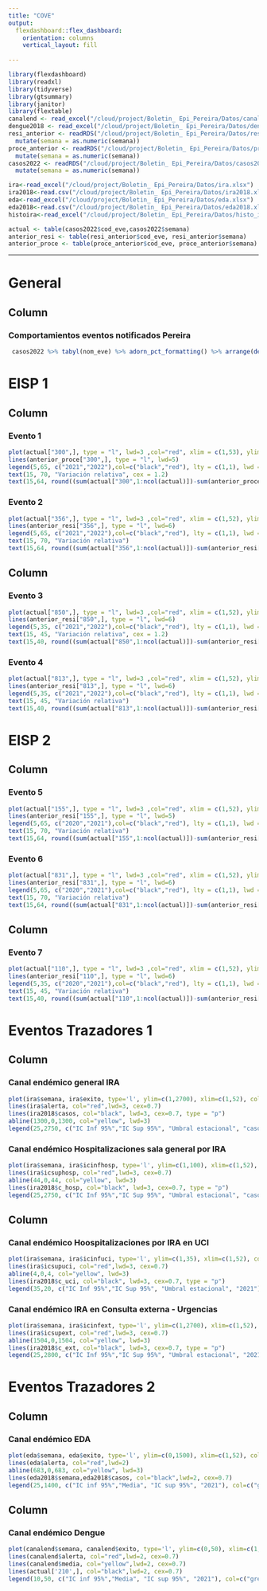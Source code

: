 ```yaml
---
title: "COVE"
output: 
  flexdashboard::flex_dashboard:
    orientation: columns
    vertical_layout: fill
    
---
```


```r
library(flexdashboard)
library(readxl)
library(tidyverse)
library(gtsummary)
library(janitor)
library(flextable)
canalend <- read_excel("/cloud/project/Boletin_ Epi_Pereira/Datos/canalend.xlsx")
dengue2018 <- read_excel("/cloud/project/Boletin_ Epi_Pereira/Datos/dengue2018.xlsx")
resi_anterior <- readRDS("/cloud/project/Boletin_ Epi_Pereira/Datos/residencia.rds") %>% 
  mutate(semana = as.numeric(semana))
proce_anterior <- readRDS("/cloud/project/Boletin_ Epi_Pereira/Datos/procedencia.rds") %>% 
  mutate(semana = as.numeric(semana))
casos2022 <- readRDS("/cloud/project/Boletin_ Epi_Pereira/Datos/casos2022.rds") %>% 
  mutate(semana = as.numeric(semana))

ira<-read_excel("/cloud/project/Boletin_ Epi_Pereira/Datos/ira.xlsx")
ira2018<-read.csv("/cloud/project/Boletin_ Epi_Pereira/Datos/ira2018.xls")
eda<-read_excel("/cloud/project/Boletin_ Epi_Pereira/Datos/eda.xlsx")
eda2018<-read.csv("/cloud/project/Boletin_ Epi_Pereira/Datos/eda2018.xls")
histoira<-read_excel("/cloud/project/Boletin_ Epi_Pereira/Datos/histo_ira.xlsx")
```

```r
actual <- table(casos2022$cod_eve,casos2022$semana)
anterior_resi <- table(resi_anterior$cod_eve, resi_anterior$semana)
anterior_proce <- table(proce_anterior$cod_eve, proce_anterior$semana)
```

---

# General 
Column 
-----------------------------------------------------------------

### **Comportamientos eventos notificados Pereira**

```r
 casos2022 %>% tabyl(nom_eve) %>% adorn_pct_formatting() %>% arrange(desc(n)) %>% filter() %>%  flextable::flextable()
```



# EISP 1

Column 
-----------------------------------------------------------------

### **Evento 1**

```r
plot(actual["300",], type = "l", lwd=3 ,col="red", xlim = c(1,53), ylim = c(0,70), xlab = "Semana", ylab = "Casos", main = "Agresiones probablemente rabicas", cex=0.7)
lines(anterior_proce["300",], type = "l", lwd=5)
legend(5,65, c("2021","2022"),col=c("black","red"), lty = c(1,1), lwd = c(2,2), bty="n", cex=1)
text(15, 70, "Variación relativa", cex = 1.2)
text(15,64, round((sum(actual["300",1:ncol(actual)])-sum(anterior_proce["300",1:ncol(actual)]))/ sum(anterior_proce["300",1:ncol(actual)])*100, digits=1), col = "red")
```

### **Evento 2**

```r
plot(actual["356",], type = "l", lwd=3 ,col="red", xlim = c(1,52), ylim = c(0,70), xlab = "Semana", ylab = "Casos", main = "Intento suicida")
lines(anterior_resi["356",], type = "l", lwd=6)
legend(5,65, c("2021","2022"),col=c("black","red"), lty = c(1,1), lwd = c(2,2), bty="n", cex=1)
text(15, 70, "Variación relativa")
text(15,64, round((sum(actual["356",1:ncol(actual)])-sum(anterior_resi["356",1:ncol(actual)]))/ sum(anterior_resi["356",1:ncol(actual)])*100, digits=1), col = "red")
```

Column
---------------------------------------------------------------
### **Evento 3**

```r
plot(actual["850",], type = "l", lwd=3 ,col="red", xlim = c(1,52), ylim = c(0,50), xlab = "Semana", ylab = "Casos", main="VIH/SIDA")
lines(anterior_resi["850",], type = "l", lwd=6)
legend(5,35, c("2021","2022"),col=c("black","red"), lty = c(1,1), lwd = c(2,2), bty="n", cex=1)
text(15, 45, "Variación relativa", cex = 1.2)
text(15,40, round((sum(actual["850",1:ncol(actual)])-sum(anterior_resi["850",1:ncol(actual)]))/ sum(anterior_resi["850",1:ncol(actual)])*100, digits=1), col = "red", cex = 1.2)
```

### **Evento 4**

```r
plot(actual["813",], type = "l", lwd=3 ,col="red", xlim = c(1,52), ylim = c(0,50), xlab = "Semana", ylab = "Casos", main = "Tuberculosis")
lines(anterior_resi["813",], type = "l", lwd=6)
legend(5,35, c("2021","2022"),col=c("black","red"), lty = c(1,1), lwd = c(2,2), bty="n", cex=1)
text(15, 45, "Variación relativa")
text(15,40, round((sum(actual["813",1:ncol(actual)])-sum(anterior_resi["813",1:ncol(actual)]))/ sum(anterior_resi["813",1:ncol(actual)])*100, digits=1), col = "red")
```

# EISP 2

Column 
-----------------------------------------------------------------
### **Evento 5**

```r
plot(actual["155",], type = "l", lwd=3 ,col="red", xlim = c(1,52), ylim = c(0,70), xlab = "Semana", ylab = "Casos", main = "Cancer de mama y cuello uterino")
lines(anterior_resi["155",], type = "l", lwd=5)
legend(5,65, c("2020","2021"),col=c("black","red"), lty = c(1,1), lwd = c(2,2), bty="n", cex=1)
text(15, 70, "Variación relativa")
text(15,64, round((sum(actual["155",1:ncol(actual)])-sum(anterior_resi["155",1:ncol(actual)]))/sum(anterior_resi["155",1:ncol(actual)])*100, digits=1), col = "red")

```

### **Evento 6**

```r
plot(actual["831",], type = "l", lwd=3 ,col="red", xlim = c(1,52), ylim = c(0,70), xlab = "Semana", ylab = "Casos", main = "Varicela")
lines(anterior_resi["831",], type = "l", lwd=6)
legend(5,65, c("2020","2021"),col=c("black","red"), lty = c(1,1), lwd = c(2,2), bty="n", cex=1)
text(15, 70, "Variación relativa")
text(15,64, round((sum(actual["831",1:ncol(actual)])-sum(anterior_resi["831",1:ncol(actual)]))/ sum(anterior_resi["831",1:ncol(actual)])*100, digits=1), col = "red")
```

Column
---------------------------------------------------------------
### **Evento 7**

```r
plot(actual["110",], type = "l", lwd=3 ,col="red", xlim = c(1,52), ylim = c(0,50), xlab = "Semana", ylab = "Casos", main = "Bajo peso al nacer a termino")
lines(anterior_resi["110",], type = "l", lwd=6)
legend(5,35, c("2020","2021"),col=c("black","red"), lty = c(1,1), lwd = c(2,2), bty="n", cex=1)
text(15, 45, "Variación relativa")
text(15,40, round((sum(actual["110",1:ncol(actual)])-sum(anterior_resi["110",1:ncol(actual)]))/ sum(anterior_resi["110",1:ncol(actual)])*100, digits=1), col = "red")
```

# Eventos Trazadores 1

Column 
-----------------------------------------------------------------
### **Canal endémico general IRA**

```r
plot(ira$semana, ira$exito, type='l', ylim=c(1,2700), xlim=c(1,52), col="green",lwd=3, xlab="Semana epidemiológica", ylab="Casos", cex=0.6, main = "Canal endémico IRA - Pereira 2021")
lines(ira$alerta, col="red",lwd=3, cex=0.7)
lines(ira2018$casos, col="black", lwd=3, cex=0.7, type = "p")
abline(1300,0,1300, col="yellow", lwd=3)
legend(25,2750, c("IC Inf 95%","IC Sup 95%", "Umbral estacional", "casos 2021"), col=c("green","red","yellow","black"), lty = c(1,1), lwd = c(2,2), bty="n", cex=1)

```

### **Canal endémico Hospitalizaciones sala general por IRA**

```r
plot(ira$semana, ira$icinfhosp, type='l', ylim=c(1,100), xlim=c(1,52), col="green",lwd=3, xlab="Semana epidemiológica", ylab="Casos", cex=0.6, main = "")
lines(ira$icsuphosp, col="red",lwd=3, cex=0.7)
abline(44,0,44, col="yellow", lwd=3)
lines(ira2018$c_hosp, col="black", lwd=3, cex=0.7, type = "p")
legend(25,2750, c("IC Inf 95%","IC Sup 95%", "Umbral estacional", "casos 2021"), col=c("green","red","yellow","black"), lty = c(1,1), lwd = c(2,2), bty="n", cex=1)
```

Column
---------------------------------------------------------------
### **Canal endémico Hoospitalizaciones por IRA en UCI**

```r
plot(ira$semana, ira$icinfuci, type='l', ylim=c(1,35), xlim=c(1,52), col="green",lwd=3, xlab="Semana epidemiológica", ylab="Casos", cex=0.6, main = "")
lines(ira$icsupuci, col="red",lwd=3, cex=0.7)
abline(4,0,4, col="yellow", lwd=3)
lines(ira2018$c_uci, col="black", lwd=3, cex=0.7, type = "p")
legend(35,20, c("IC Inf 95%","IC Sup 95%", "Umbral estacional", "2021"), col=c("green","red","yellow","black"), lty = c(1,1), lwd = c(2,2), bty="n", cex=1)
```

### **Canal endémico IRA en Consulta externa - Urgencias**

```r
plot(ira$semana, ira$icinfext, type='l', ylim=c(1,2700), xlim=c(1,52), col="green",lwd=3, xlab="Semana epidemiológica", ylab="Casos", cex=0.6, main = "")
lines(ira$icsupext, col="red",lwd=3, cex=0.7)
abline(1504,0,1504, col="yellow", lwd=3)
lines(ira2018$c_ext, col="black", lwd=3, cex=0.7, type = "p")
legend(25,2800, c("IC Inf 95%","IC Sup 95%", "Umbral estacional", "2021"), col=c("green","red","yellow","black"), lty = c(1,1), lwd = c(2,2), bty="n", cex=1)
```

# Eventos Trazadores 2

Column
-----------------------------------------------------------------

### **Canal endémico EDA**

```r
plot(eda$semana, eda$exito, type='l', ylim=c(0,1500), xlim=c(1,52), col="green",lwd=2, xlab="Semana epidemiológica", ylab="Casos", main = "")
lines(eda$alerta, col="red",lwd=2)
abline(683,0,683, col="yellow", lwd=3)
lines(eda2018$semana,eda2018$casos, col="black",lwd=2, cex=0.7)
legend(25,1400, c("IC inf 95%","Media", "IC sup 95%", "2021"), col=c("green","yellow","red","black"), lty = c(1,1), lwd = c(1,1), bty="n", cex=1)
```


Column
--------------------------------------------------------------
### **Canal endémico Dengue**

```r
plot(canalend$semana, canalend$exito, type='l', ylim=c(0,50), xlim=c(1,52), col="green",lwd=2, xlab="Semana epidemiológica", ylab="Casos", cex=0.6, main = "")
lines(canalend$alerta, col="red",lwd=2, cex=0.7)
lines(canalend$media, col="yellow",lwd=2, cex=0.7)
lines(actual['210',], col="black",lwd=2, cex=0.7)
legend(10,50, c("IC inf 95%","Media", "IC sup 95%", "2021"), col=c("green","yellow","red","black"), lty = c(1,1), lwd = c(1,1), bty="n", cex=0.7)
```
